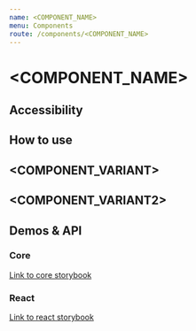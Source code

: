 ```yaml
---
name: <COMPONENT_NAME>
menu: Components
route: /components/<COMPONENT_NAME>
---
```


# <COMPONENT_NAME>

<DESCRIPTION>

## Accessibility

## How to use

## <COMPONENT_VARIANT>

## <COMPONENT_VARIANT2>

## Demos & API

### Core

[Link to core storybook](<LINK>)

### React

[Link to react storybook](<LINK>)

